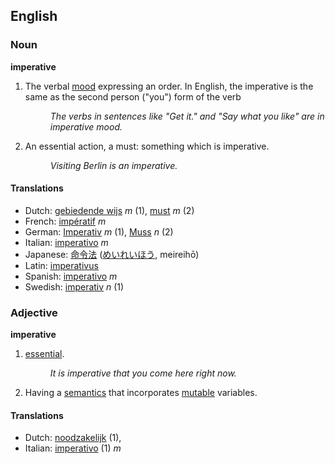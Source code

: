 ==English==

===Noun===
'''imperative'''

# {{grammar}} The verbal [[mood]] expressing an order.  In English, the imperative is the same as the second person ("you") form of the verb
#: ''The verbs in sentences like "Get it." and "Say what you like" are in imperative mood.''
# An essential action, a must: something which is imperative.
#:''Visiting Berlin is an imperative.''

====Translations====
*Dutch: [[gebiedende wijs]] ''m'' (1), [[must]] ''m'' (2)
*French: [[impératif]] ''m''
*German: [[Imperativ]] ''m'' (1), [[Muss]] ''n'' (2)
*Italian: [[imperativo]] ''m''
*Japanese: [[命令法]] ([[めいれいほう]], meireihō)
*Latin: [[imperativus]]
*Spanish: [[imperativo]] ''m''
*Swedish: [[imperativ]] ''n'' (1)

===Adjective===
'''imperative'''

# [[essential]].
#:''It is imperative that you come here right now.''
# {{comptheory}}  Having a [[semantics]] that incorporates [[mutable]] variables.

====Translations====
*Dutch: [[noodzakelijk]] (1), 
*Italian: [[imperativo]] (1) ''m''